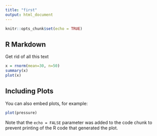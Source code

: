 ```yaml
---
title: "first"
output: html_document
---
```


```r
knitr::opts_chunk$set(echo = TRUE)
```

## R Markdown

Get rid of all this text
```r
x = rnorm(mean=30, n=50)
summary(x)
plot(x)
```

## Including Plots

You can also embed plots, for example:

```r
plot(pressure)
```

Note that the `echo = FALSE` parameter was added to the code chunk to prevent printing of the R code that generated the plot.
